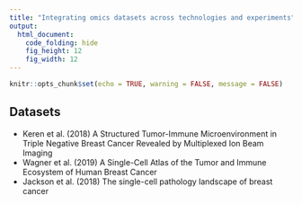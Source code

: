 ```yaml
---
title: "Integrating omics datasets across technologies and experiments"
output:
  html_document:
    code_folding: hide
    fig_height: 12
    fig_width: 12
---
```




```r
knitr::opts_chunk$set(echo = TRUE, warning = FALSE, message = FALSE)
```


## Datasets

+ Keren et al. (2018) A Structured Tumor-Immune Microenvironment in Triple Negative Breast Cancer Revealed by Multiplexed Ion Beam Imaging
+ Wagner et al. (2019) A Single-Cell Atlas of the Tumor and Immune Ecosystem of Human Breast Cancer
+ Jackson et al. (2018) The single-cell pathology landscape of breast cancer
